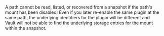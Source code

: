 <Note>

  A path cannot be read, listed, or recovered from a snapshot if the path's
  mount has been disabled! Even if you later re-enable the same plugin at the
  same path, the underlying identifiers for the plugin will be different and
  Vault will not be able to find the underlying storage entries for the mount
  within the snapshot.

</Note>
